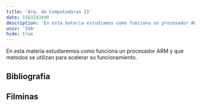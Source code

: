 ```yaml
---
title: 'Arq. de Computadoras II'
date: 1583243490
description: 'En esta materia estudiamos como funciona un procesador ARM y que metodos se utilizan para acelerar su funcionamiento.'
univ: 'IUA'
hide: true
---
```


En esta materia estudiaremos como funciona un procesador ARM y que metodos se utilizan para acelerar su funcionamiento.

## Bibliografia

## Filminas
